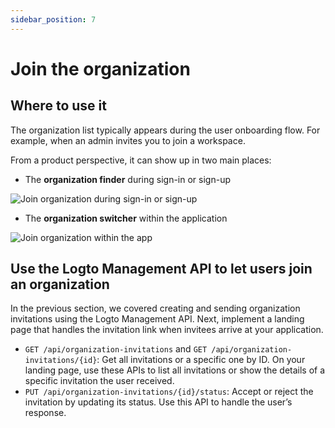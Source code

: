 ```yaml
---
sidebar_position: 7
---
```


# Join the organization

## Where to use it

The organization list typically appears during the user onboarding flow. For example, when an admin invites you to join a workspace.

From a product perspective, it can show up in two main places:

- The **organization finder** during sign-in or sign-up

<img
  src="/img/assets/join-organization-on-sign-in-or-sign-up.png"
  alt="Join organization during sign-in or sign-up"
/>

- The **organization switcher** within the application

<img src="/img/assets/join-organization-in-app.png" alt="Join organization within the app" />

## Use the Logto Management API to let users join an organization

In the previous section, we covered creating and sending organization invitations using the Logto Management API.
Next, implement a landing page that handles the invitation link when invitees arrive at your application.

- `GET /api/organization-invitations` and `GET /api/organization-invitations/{id}`: Get all invitations or a specific one by ID.
  On your landing page, use these APIs to list all invitations or show the details of a specific invitation the user received.
- `PUT /api/organization-invitations/{id}/status`: Accept or reject the invitation by updating its status.
  Use this API to handle the user’s response.
